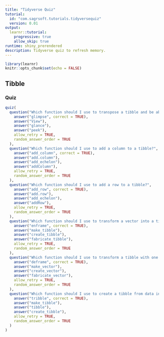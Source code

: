 ```yaml
---
title: "Tidyverse Quiz"
tutorial:
  id: "com.sagrsoft.tutorials.tidyversequiz"
  version: 0.01
output: 
  learnr::tutorial:
    progressive: true
    allow_skip: true
runtime: shiny_prerendered
description: Tidyverse quiz to refresh memory.
---
```


```r
library(learnr)
knitr::opts_chunk$set(echo = FALSE)
```


## Tibble

### Quiz

```r
quiz(
  question("Which function should I use to transpose a tibble and be able to see all its columns?",
    answer("glimpse", correct = TRUE),
    answer("View"),
    answer("glance"),
    answer("peek"),
    allow_retry = TRUE,
    random_answer_order = TRUE
  ),
  question("Which function should I use to add a column to a tibble?",
    answer("add_column", correct = TRUE),
    answer("add.column"),
    answer("add_echelon"),
    answer("addColumn"),
    allow_retry = TRUE,
    random_answer_order = TRUE
  ),
  question("Which function should I use to add a row to a tibble?",
    answer("add_row", correct = TRUE),
    answer("add.row"),
    answer("add_echelon"),
    answer("addRow"),
    allow_retry = TRUE,
    random_answer_order = TRUE
  ),
  question("Which function should I use to transform a vector into a tibble?",
    answer("enframe", correct = TRUE),
    answer("make_tibble"),
    answer("create_tibble"),
    answer("fabricate_tibble"),
    allow_retry = TRUE,
    random_answer_order = TRUE
  ),
  question("Which function should I use to transform a tibble with one or two columns into a vector?",
    answer("deframe", correct = TRUE),
    answer("make_vector"),
    answer("create_vector"),
    answer("fabricate_vector"),
    allow_retry = TRUE,
    random_answer_order = TRUE
  ),
  question("Which function should I use to create a tibble from data in row-by-row layout?",
    answer("tribble", correct = TRUE),
    answer("make_tibble"),
    answer("tibble"),
    answer("create_tibble"),
    allow_retry = TRUE,
    random_answer_order = TRUE
  )
)
```

